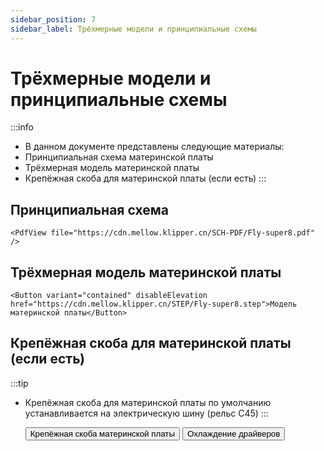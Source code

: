```yaml
---
sidebar_position: 7
sidebar_label: Трёхмерные модели и принципиальные схемы
---
```




# Трёхмерные модели и принципиальные схемы

:::info
* В данном документе представлены следующие материалы:
* Принципиальная схема материнской платы
* Трёхмерная модель материнской платы
* Крепёжная скоба для материнской платы (если есть)
:::

## Принципиальная схема

    <PdfView file="https://cdn.mellow.klipper.cn/SCH-PDF/Fly-super8.pdf" />


## Трёхмерная модель материнской платы

    <Button variant="contained" disableElevation href="https://cdn.mellow.klipper.cn/STEP/Fly-super8.step">Модель материнской платы</Button>


## Крепёжная скоба для материнской платы (если есть)

:::tip
* Крепёжная скоба для материнской платы по умолчанию устанавливается на электрическую шину (рельс C45)
:::

    <Button variant="contained" disableElevation href="https://www.printables.com/model/351445-snakeoilxys-mellow-super-8-din-mounter-remix">Крепёжная скоба материнской платы</Button>
    <Button variant="contained" disableElevation href="https://www.printables.com/model/521770-voron-mellow-super8-pro-drives-dual-fans">Охлаждение драйверов</Button>